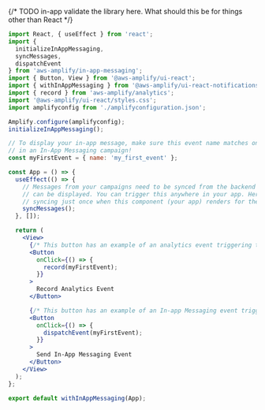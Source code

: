 {/* TODO in-app validate the library here. What should this be for things other than React */}

```jsx
import React, { useEffect } from 'react';
import {
  initializeInAppMessaging,
  syncMessages,
  dispatchEvent
} from 'aws-amplify/in-app-messaging';
import { Button, View } from '@aws-amplify/ui-react';
import { withInAppMessaging } from '@aws-amplify/ui-react-notifications';
import { record } from 'aws-amplify/analytics';
import '@aws-amplify/ui-react/styles.css';
import amplifyconfig from './amplifyconfiguration.json';

Amplify.configure(amplifyconfig);
initializeInAppMessaging();

// To display your in-app message, make sure this event name matches one you created
// in an In-App Messaging campaign!
const myFirstEvent = { name: 'my_first_event' };

const App = () => {
  useEffect(() => {
    // Messages from your campaigns need to be synced from the backend before they
    // can be displayed. You can trigger this anywhere in your app. Here you are
    // syncing just once when this component (your app) renders for the first time.
    syncMessages();
  }, []);

  return (
    <View>
      {/* This button has an example of an analytics event triggering the in-app message. */}
      <Button
        onClick={() => {
          record(myFirstEvent);
        }}
      >
        Record Analytics Event
      </Button>

      {/* This button has an example of an In-app Messaging event triggering the in-app message.*/}
      <Button
        onClick={() => {
          dispatchEvent(myFirstEvent);
        }}
      >
        Send In-App Messaging Event
      </Button>
    </View>
  );
};

export default withInAppMessaging(App);
```
